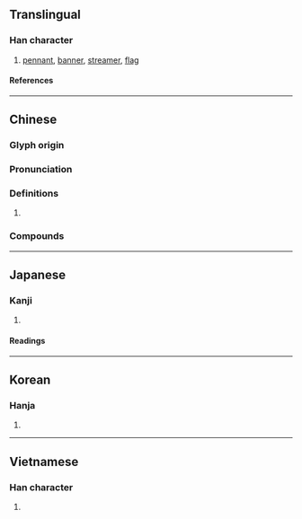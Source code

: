 {{character info/new}}
==Translingual==

===Han character===
{{Han char|rn=50|rad=巾|as=12|sn=15|four=42269|canj=LBHDW|ids=⿰巾番}}

# [[pennant]], [[banner]], [[streamer]], [[flag]]

====References====
{{Han ref|kx=0336.260|dkj=09086|dj=0643.240|hdz=10754.140|uh=5E61}}

----

==Chinese==
{{zh-forms}}

===Glyph origin===
{{Han etym}}

===Pronunciation===
{{zh-pron
|m=fān
|c=faan1
|mn=hoân
|mc=y
|oc=y
|cat=
}}

===Definitions===
{{zh-hanzi}}

# {{rfdef|zh}}

===Compounds===
{{zh-der|三幡|中幡會|八幡|幡信|幡兒|幡布|幡幟|幡幡|幡然|幡然悔悟|幡蓋|幢幡|引路幡|打幡|揚幡招魂|揚幡擂鼓|白幡|白虎幡|紙幡兒|素幡|靈頭幡|經幡}}

----

==Japanese==

===Kanji===
{{ja-kanji|grade=|rs=巾12}}

# {{rfdef|ja|sort=巾12}}

====Readings====
{{ja-readings
|goon=ばん
|kanon=はん, ほん, まん
|kun=はた-
|nanori=は, わた}}

----

==Korean==

===Hanja===
{{ko-hanja|번}}

# {{rfdef|ko|sort=巾12}}

----

==Vietnamese==

===Han character===
{{vi-readings|rs=巾12|reading=phan}}

# {{rfdef|vi|sort=巾12}}